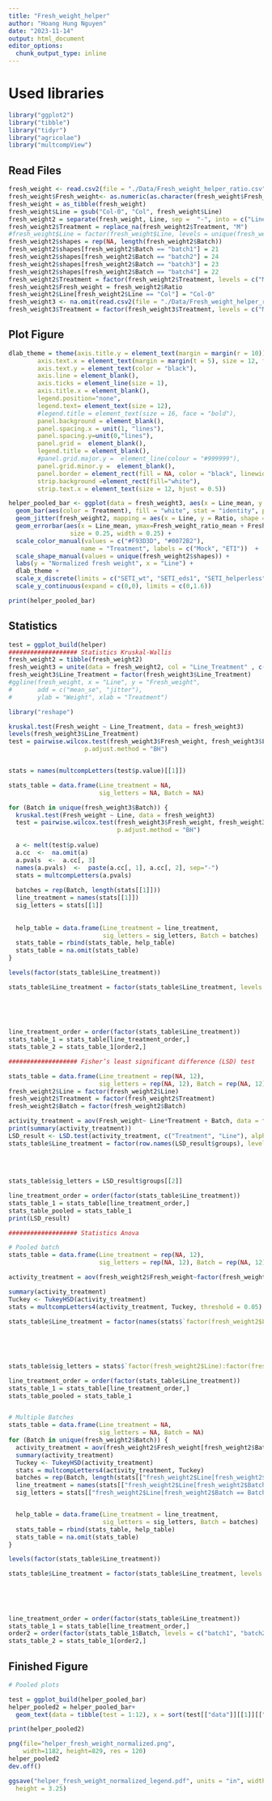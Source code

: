 ```yaml
---
title: "Fresh_weight_helper"
author: "Hoang Hung Nguyen"
date: "2023-11-14"
output: html_document
editor_options: 
  chunk_output_type: inline
---
```


# Used libraries
```r
library("ggplot2")
library("tibble")
library("tidyr")
library("agricolae")
library("multcompView")
```

## Read Files

```r

fresh_weight <- read.csv2(file = "./Data/Fresh_weight_helper_ratio.csv", header = TRUE, dec = ",", sep = ";", fileEncoding="UTF-8-BOM")[,1:4]
fresh_weight$Fresh_weight<- as.numeric(as.character(fresh_weight$Fresh_weight))
fresh_weight = as_tibble(fresh_weight)
fresh_weight$Line = gsub("Col-0", "Col", fresh_weight$Line)
fresh_weight2 = separate(fresh_weight, Line, sep =  "-", into = c("Line", "Treatment"))
fresh_weight2$Treatment = replace_na(fresh_weight2$Treatment, "M")
#fresh_weight$Line = factor(fresh_weight$Line, levels = unique(fresh_weight$Line))
fresh_weight2$shapes = rep(NA, length(fresh_weight2$Batch))
fresh_weight2$shapes[fresh_weight2$Batch == "batch1"] = 21
fresh_weight2$shapes[fresh_weight2$Batch == "batch2"] = 24
fresh_weight2$shapes[fresh_weight2$Batch == "batch3"] = 23
fresh_weight2$shapes[fresh_weight2$Batch == "batch4"] = 22
fresh_weight2$Treatment = factor(fresh_weight2$Treatment, levels = c("M", "E2"))
fresh_weight2$Fresh_weight = fresh_weight2$Ratio
fresh_weight2$Line[fresh_weight2$Line == "Col"] = "Col-0"
fresh_weight3 <- na.omit(read.csv2(file = "./Data/Fresh_weight_helper_ratio.csv", header = TRUE, dec = ",", sep = ";", fileEncoding="UTF-8-BOM")[,5:12])
fresh_weight3$Treatment = factor(fresh_weight3$Treatment, levels = c("Mock", "E2"))

```

## Plot Figure

```r

dlab_theme = theme(axis.title.y = element_text(margin = margin(r = 10)), text = element_text(size=12), axis.text = element_text(size=12),
        axis.text.x = element_text(margin = margin(t = 5), size = 12, face = "italic", colour = "black", angle = 20, hjust=1),
        axis.text.y = element_text(color = "black"),
        axis.line = element_blank(),
        axis.ticks = element_line(size = 1),
        axis.title.x = element_blank(),
        legend.position="none", 
        legend.text= element_text(size = 12),
        #legend.title = element_text(size = 16, face = "bold"),
        panel.background = element_blank(),
        panel.spacing.x = unit(1, "lines"),
        panel.spacing.y=unit(0,"lines"),
        panel.grid =  element_blank(),
        legend.title = element_blank(),
        #panel.grid.major.y =  element_line(colour = "#999999"),
        panel.grid.minor.y =  element_blank(),
        panel.border = element_rect(fill = NA, color = "black", linewidth = 1),
        strip.background =element_rect(fill="white"),
        strip.text.x = element_text(size = 12, hjust = 0.5))

helper_pooled_bar <- ggplot(data = fresh_weight3, aes(x = Line_mean, y = Fresh_weight_ratio_mean)) +
  geom_bar(aes(color = Treatment), fill = "white", stat = "identity", position=position_dodge()) +
  geom_jitter(fresh_weight2, mapping = aes(x = Line, y = Ratio, shape = Batch, fill = Treatment, group = Treatment), position= position_jitterdodge(dodge.width = 0.9), alpha = 0.5, color = "grey") +
  geom_errorbar(aes(x = Line_mean, ymax=Fresh_weight_ratio_mean + Fresh_weight_ratio_sd, ymin = Fresh_weight_ratio_mean - Fresh_weight_ratio_sd, color = Treatment), position = position_dodge(0.9),
                 size = 0.25, width = 0.25) +
  scale_color_manual(values = c("#F93D3D", "#0072B2"),
                    name = "Treatment", labels = c("Mock", "ETI"))  +
  scale_shape_manual(values = unique(fresh_weight2$shapes)) +
  labs(y = "Normalized fresh weight", x = "Line") +
  dlab_theme +
  scale_x_discrete(limits = c("SETI_wt", "SETI_eds1", "SETI_helperless", "SETI_adrs", "SETI_nrgs", "Col-0"), labels=c(expression("SETI wt"), expression("SETI" ~ italic("eds1")), expression("SETI" ~ italic("helperless")), expression("SETI" ~ italic("adr1s")),  expression("SETI" ~ italic("nrg1s")), expression("Col-0"))) +
  scale_y_continuous(expand = c(0,0), limits = c(0,1.6)) 

print(helper_pooled_bar)

```

## Statistics

```r
test = ggplot_build(helper)
################### Statistics Kruskal-Wallis
fresh_weight2 = tibble(fresh_weight2)
fresh_weight3 = unite(data = fresh_weight2, col = "Line_Treatment" , c(Line, Treatment), sep = ":", remove = FALSE)
fresh_weight3$Line_Treatment = factor(fresh_weight3$Line_Treatment)
#ggline(fresh_weight, x = "Line", y = "Fresh_weight", 
#       add = c("mean_se", "jitter"), 
#       ylab = "Weight", xlab = "Treatment")

library("reshape")

kruskal.test(Fresh_weight ~ Line_Treatment, data = fresh_weight3)
levels(fresh_weight3$Line_Treatment)
test = pairwise.wilcox.test(fresh_weight3$Fresh_weight, fresh_weight3$Line_Treatment, paired = FALSE,
                     p.adjust.method = "BH")


stats = names(multcompLetters(test$p.value)[[1]])

stats_table = data.frame(Line_treatment = NA,
                         sig_letters = NA, Batch = NA)

for (Batch in unique(fresh_weight3$Batch)) {
  kruskal.test(Fresh_weight ~ Line, data = fresh_weight3)
  test = pairwise.wilcox.test(fresh_weight3$Fresh_weight, fresh_weight3$Line_Treatment, paired = FALSE,
                              p.adjust.method = "BH")
  
  a <- melt(test$p.value)
  a.cc  <-  na.omit(a)
  a.pvals  <-  a.cc[, 3]
  names(a.pvals)  <-  paste(a.cc[, 1], a.cc[, 2], sep="-")
  stats = multcompLetters(a.pvals)
  
  batches = rep(Batch, length(stats[[1]]))
  line_treatment = names(stats[[1]])
  sig_letters = stats[[1]]
  
  
  help_table = data.frame(Line_treatment = line_treatment,
                          sig_letters = sig_letters, Batch = batches)
  stats_table = rbind(stats_table, help_table)
  stats_table = na.omit(stats_table)
}

levels(factor(stats_table$Line_treatment))

stats_table$Line_treatment = factor(stats_table$Line_treatment, levels = c("SETI_wt:M", "SETI_wt:E2", "SETI_eds1:M",
                                                                           "SETI_eds1:E2", "SETI_adrs:M", "SETI_adrs:E2",
                                                                           "SETI_helperless:M", "SETI_helperless:E2",
                                                                           "SETI_nrgs:M", "SETI_nrgs:E2",
                                                                           "Col:M", "Col:E2"))

line_treatment_order = order(factor(stats_table$Line_treatment))
stats_table_1 = stats_table[line_treatment_order,]
stats_table_2 = stats_table_1[order2,]
```

```r
################### Fisher’s least significant difference (LSD) test

stats_table = data.frame(Line_treatment = rep(NA, 12),
                         sig_letters = rep(NA, 12), Batch = rep(NA, 12))
fresh_weight2$Line = factor(fresh_weight2$Line)
fresh_weight2$Treatment = factor(fresh_weight2$Treatment)
fresh_weight2$Batch = factor(fresh_weight2$Batch)

activity_treatment = aov(Fresh_weight~ Line*Treatment + Batch, data = fresh_weight2)
print(summary(activity_treatment))
LSD_result <- LSD.test(activity_treatment, c("Treatment", "Line"), alpha = 0.05)
stats_table$Line_treatment = factor(row.names(LSD_result$groups), levels = c("M:SETI_wt", "E2:SETI_wt", "M:SETI_eds1",
                                                                           "E2:SETI_eds1", "M:SETI_helperless", "E2:SETI_helperless",
                                                                           "M:SETI_adrs", "E2:SETI_adrs",
                                                                           "M:SETI_nrgs", "E2:SETI_nrgs",
                                                                           "M:Col", "E2:Col"))
stats_table$sig_letters = LSD_result$groups[[2]]

line_treatment_order = order(factor(stats_table$Line_treatment))
stats_table_1 = stats_table[line_treatment_order,]
stats_table_pooled = stats_table_1 
print(LSD_result)
```

```r
################### Statistics Anova

# Pooled batch
stats_table = data.frame(Line_treatment = rep(NA, 12),
                         sig_letters = rep(NA, 12), Batch = rep(NA, 12))

activity_treatment = aov(fresh_weight2$Fresh_weight~factor(fresh_weight2$Line)*factor(fresh_weight2$Treatment) + factor(fresh_weight2$Batch))

summary(activity_treatment)
Tuckey <- TukeyHSD(activity_treatment)
stats = multcompLetters4(activity_treatment, Tuckey, threshold = 0.05)

stats_table$Line_treatment = factor(names(stats$`factor(fresh_weight2$Line):factor(fresh_weight2$Treatment)`[[1]]), levels = c("SETI_wt:M", "SETI_wt:E2", "SETI_eds1:M",
                                                                           "SETI_eds1:E2", "SETI_adrs:M", "SETI_adrs:E2",
                                                                           "SETI_helperless:M", "SETI_helperless:E2",
                                                                           "SETI_nrgs:M", "SETI_nrgs:E2",
                                                                           "Col:M", "Col:E2"))

stats_table$sig_letters = stats$`factor(fresh_weight2$Line):factor(fresh_weight2$Treatment)`[[1]]

line_treatment_order = order(factor(stats_table$Line_treatment))
stats_table_1 = stats_table[line_treatment_order,]
stats_table_pooled = stats_table_1 


# Multiple Batches
stats_table = data.frame(Line_treatment = NA,
                         sig_letters = NA, Batch = NA)
for (Batch in unique(fresh_weight2$Batch)) {
  activity_treatment = aov(fresh_weight2$Fresh_weight[fresh_weight2$Batch== Batch] ~ fresh_weight2$Line[fresh_weight2$Batch== Batch] * fresh_weight2$Treatment[fresh_weight2$Batch== Batch])
  summary(activity_treatment)
  Tuckey <- TukeyHSD(activity_treatment)
  stats = multcompLetters4(activity_treatment, Tuckey)
  batches = rep(Batch, length(stats[["fresh_weight2$Line[fresh_weight2$Batch == Batch]:fresh_weight2$Treatment[fresh_weight2$Batch == Batch]"]][[1]]))
  line_treatment = names(stats[["fresh_weight2$Line[fresh_weight2$Batch == Batch]:fresh_weight2$Treatment[fresh_weight2$Batch == Batch]"]][[1]])
  sig_letters = stats[["fresh_weight2$Line[fresh_weight2$Batch == Batch]:fresh_weight2$Treatment[fresh_weight2$Batch == Batch]"]][[1]]


  help_table = data.frame(Line_treatment = line_treatment,
                          sig_letters = sig_letters, Batch = batches)
  stats_table = rbind(stats_table, help_table)
  stats_table = na.omit(stats_table)
}

levels(factor(stats_table$Line_treatment))

stats_table$Line_treatment = factor(stats_table$Line_treatment, levels = c("SETI_wt:M", "SETI_wt:E2", "SETI_eds1:M",
                                                                           "SETI_eds1:E2", "SETI_adrs:M", "SETI_adrs:E2",
                                                                           "SETI_helperless:M", "SETI_helperless:E2",
                                                                           "SETI_nrgs:M", "SETI_nrgs:E2",
                                                                           "Col:M", "Col:E2"))

line_treatment_order = order(factor(stats_table$Line_treatment))
stats_table_1 = stats_table[line_treatment_order,]
order2 = order(factor(stats_table_1$Batch, levels = c("batch1", "batch2", "batch3", "batch4")))
stats_table_2 = stats_table_1[order2,]

```

## Finished Figure

```r
# Pooled plots

test = ggplot_build(helper_pooled_bar)
helper_pooled2 = helper_pooled_bar+
  geom_text(data = tibble(test = 1:12), x = sort(test[["data"]][[1]][["x"]]), y = test[["data"]][[3]][["ymax"]][order(test[["data"]][[1]][["x"]])] + 0.05, label = stats_table_pooled$sig_letters, size = 3, color = "black", inherit.aes = FALSE) 

print(helper_pooled2)

```

```r
png(file="helper_fresh_weight_normalized.png",
    width=1182, height=829, res = 120)
helper_pooled2 
dev.off()

ggsave("helper_fresh_weight_normalized_legend.pdf", units = "in", width = 4,
  height = 3.25)
```